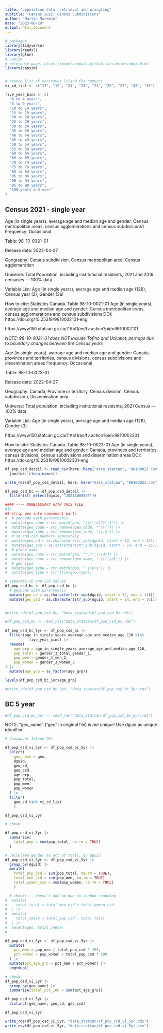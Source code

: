 ```yaml
---
title: "population data: retrieval and wrangling"
subtitle: "Census 2021: Census Subdivisions"
author: "Martin Monkman"
date: "2023-06-29"
output: html_document
---
```


```r
# packages
library(tidyverse)
library(readxl)
library(glue)
# cansim
# reference page: https://mountainmath.github.io/cansim/index.html
library(cansim) 


# create list of Vancouver Island CDs numbers
vi_cd_list <- c("17", "19", "21", "23", "24", "26", "27", "43", "45")

five_year_bins <- c(
  "0 to 4 years",
  "5 to 9 years",
  "10 to 14 years",
  "15 to 19 years",
  "20 to 24 years",
  "25 to 29 years",
  "30 to 34 years",
  "35 to 39 years",
  "40 to 44 years",
  "45 to 49 years",
  "50 to 54 years",
  "55 to 59 years",
  "60 to 64 years",
  "65 to 69 years",
  "70 to 74 years",
  "75 to 79 years",
  "80 to 84 years",
  "85 to 89 years",
  "90 to 94 years",
  "95 to 99 years",
  "100 years and over"  
)


```


## Census 2021 - single year


Age (in single years), average age and median age and gender: Census metropolitan areas, census agglomerations and census subdivisions1
Frequency: Occasional

Table: 98-10-0021-01

Release date: 2022-04-27

Geography: Census subdivision, Census metropolitan area, Census agglomeration

Universe: Total Population, including institutional residents, 2021 and 2016 censuses — 100% data

Variable List: Age (in single years), average age and median age (128), Census year (2), Gender (3a)


How to cite: Statistics Canada. Table 98-10-0021-01  Age (in single years), average age and median age and gender: Census metropolitan areas, census agglomerations and census subdivisions
DOI: https://doi.org/10.25318/9810002101-eng


https://www150.statcan.gc.ca/t1/tbl1/en/tv.action?pid=9810002101

_NOTE: 98-10-0021-01 does NOT include Tofino and Ucluelet, perhaps due to boundary changes between the Census years_



Age (in single years), average age and median age and gender: Canada, provinces and territories, census divisions, census subdivisions and dissemination areas
Frequency: Occasional

Table: 98-10-0023-01

Release date: 2022-04-27

Geography: Canada, Province or territory, Census division, Census subdivision, Dissemination area

Universe: Total population, including institutional residents, 2021 Census — 100% data

Variable List: Age (in single years), average age and median age (128), Gender (3)

https://www150.statcan.gc.ca/t1/tbl1/en/tv.action?pid=9810002301

How to cite: Statistics Canada. Table 98-10-0023-01  Age (in single years), average age and median age and gender: Canada, provinces and territories, census divisions, census subdivisions and dissemination areas
DOI: https://doi.org/10.25318/9810002301-eng


```r


df_pop_csd_detail <- read_csv(here::here("data_statcan", "98100023.csv")) |> 
  janitor::clean_names()

write_rds(df_pop_csd_detail, here::here("data_statcan", "98100023.rds"))

```

```r
df_pop_csd_bc <- df_pop_csd_detail |> 
  filter(str_detect(dguid, "2021A000559"))

#### ---- UNNECESSARY WITH THIS FILE
#|> 
## strip geo into component parts
#  # geocode with parenthesis
#  mutate(geo_code = str_match(geo, "\\(\\d{7}\\)")) |> 
#  mutate(geo_code = str_remove(geo_code, "^\\(")) |> 
#  mutate(geo_code = str_remove(geo_code, "\\)$")) |> 
#  # cd and csd numbers separately
#  mutate(geo_cd = as.character(str_sub(dguid, start = 12, end = 13)))  |> 
#  mutate(geo_csd = as.character(str_sub(dguid, start = 14, end = 16)))  |> 
#  # place name
#  mutate(geo_name = str_match(geo, "^.*\\(\\d")) |> 
#  mutate(geo_name = str_remove(geo_name, " \\(\\d$")) |> 
#  # geo type
#  mutate(geo_type = str_match(geo, " \\D+$")) |> 
#  mutate(geo_type = str_trim(geo_type))

# separate CD and CSD values
df_pop_csd_bc <- df_pop_csd_bc |> 
  # geocode with parenthesis
  mutate(geo_cd = as.character(str_sub(dguid, start = 12, end = 13)))  |> 
  mutate(geo_csd = as.character(str_sub(dguid, start = 14, end = 16))) 
  

#write_rds(df_pop_csd_bc, "data_statcan/df_pop_csd_bc.rds")
```

```r

#df_pop_csd_bc <- read_rds("data_statcan/df_pop_csd_bc.rds")
  
df_pop_csd_bc_5yr <- df_pop_csd_bc |> 
  filter(age_in_single_years_average_age_and_median_age_128 %in%
           five_year_bins) |> 
  rename(
    age_grp = age_in_single_years_average_age_and_median_age_128,
    pop_total = gender_3_total_gender_1,
    pop_men = gender_3_men_2,
    pop_women = gender_3_women_3
) |> 
  mutate(age_grp = as_factor(age_grp))

levels(df_pop_csd_bc_5yr$age_grp)

#write_rds(df_pop_csd_bc_5yr, "data_statcan/df_pop_csd_bc_5yr.rds")

```


## BC 5 year

```r

#df_pop_csd_bc_5yr <- read_rds("data_statcan/df_pop_csd_bc_5yr.rds")

```


NOTE: "geo_name" ("geo" in original file) is _not_ unique! Use dguid as unique identifier

```r

# Vancouver Island CDs

df_pop_csd_vi_5yr <- df_pop_csd_bc_5yr |> 
  select(
    geo_name = geo,
    dguid,
    geo_cd,
    geo_csd,
    age_grp,
    pop_total,
    pop_men,
    pop_women
  ) |> 
  filter(
    geo_cd %in% vi_cd_list
    )

df_pop_csd_vi_5yr

# check

df_pop_csd_vi_5yr |> 
  summarise(
    total_pop = sum(pop_total, na.rm = TRUE)
  )

```

```r

# calculate gender as pct of total, by dguid
df_pop_csd_vi_5yr <- df_pop_csd_vi_5yr |> 
  group_by(dguid) |> 
  mutate(
    total_pop_csd = sum(pop_total, na.rm = TRUE),
    total_men_csd = sum(pop_men, na.rm = TRUE),
    total_women_csd = sum(pop_women, na.rm = TRUE)
    ) 

  # checks -- doesn't add up due to random rounding
#  mutate(
#    total_total = total_men_csd + total_women_csd
#  ) |> 
#  mutate(
#    total_check = total_pop_csd - total_total
#  ) |> 
#  select(geo, total_check)
#

df_pop_csd_vi_5yr <- df_pop_csd_vi_5yr |> 
  mutate(
    pct_men = pop_men / total_pop_csd * 100,
    pct_women = pop_women / total_pop_csd * 100
  ) |> 
  mutate(pct_age_grp = pct_men + pct_women) |> 
  ungroup()

# check
df_pop_csd_vi_5yr |> 
  group_by(geo_name) |> 
  summarise(total_pct_100 = sum(pct_age_grp))

df_pop_csd_vi_5yr |> 
  distinct(geo_name, geo_cd, geo_csd)

df_pop_csd_vi_5yr

write_rds(df_pop_csd_vi_5yr, "data_statcan/df_pop_csd_vi_5yr.rds")
write_csv(df_pop_csd_vi_5yr, "data_statcan/df_pop_csd_vi_5yr.csv")


```
